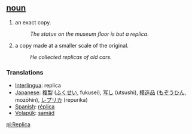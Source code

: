 == [[noun]] ==
#an exact copy.
#:''The statue on the museum floor is but a replica''.
#a copy made at a smaller scale of the original.
#:''He collected replicas of old cars''.

=== Translations ===
*[[Interlingua]]: replica
*[[Japanese]]: [[複製]] ([[ふくせい]], fukusei), [[写し]] (utsushi), [[模造品]] ([[もぞうひん]], mozōhin), [[レプリカ]] (repurika)
*[[Spanish]]: [[réplica]]
*[[Volapük]]: [[samäd]]

[[pl:Replica]]